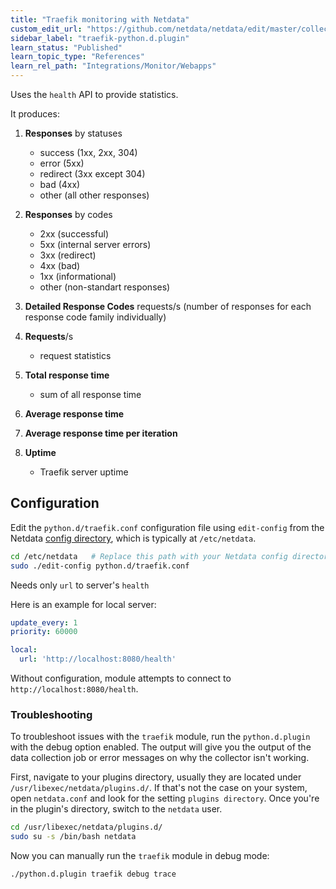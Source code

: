```yaml
---
title: "Traefik monitoring with Netdata"
custom_edit_url: "https://github.com/netdata/netdata/edit/master/collectors/python.d.plugin/traefik/README.md"
sidebar_label: "traefik-python.d.plugin"
learn_status: "Published"
learn_topic_type: "References"
learn_rel_path: "Integrations/Monitor/Webapps"
---
```



Uses the `health` API to provide statistics.

It produces:

1. **Responses** by statuses

    - success (1xx, 2xx, 304)
    - error (5xx)
    - redirect (3xx except 304)
    - bad (4xx)
    - other (all other responses)

2. **Responses** by codes

    - 2xx (successful)
    - 5xx (internal server errors)
    - 3xx (redirect)
    - 4xx (bad)
    - 1xx (informational)
    - other (non-standart responses)

3. **Detailed Response Codes** requests/s (number of responses for each response code family individually)

4. **Requests**/s

    - request statistics

5. **Total response time**

    - sum of all response time

6. **Average response time**

7. **Average response time per iteration**

8. **Uptime**

    - Traefik server uptime

## Configuration

Edit the `python.d/traefik.conf` configuration file using `edit-config` from the
Netdata [config directory](/docs/nightly/configuration), which is typically
at `/etc/netdata`.

```bash
cd /etc/netdata   # Replace this path with your Netdata config directory, if different
sudo ./edit-config python.d/traefik.conf
```

Needs only `url` to server's `health`

Here is an example for local server:

```yaml
update_every: 1
priority: 60000

local:
  url: 'http://localhost:8080/health'
```

Without configuration, module attempts to connect to `http://localhost:8080/health`.




### Troubleshooting

To troubleshoot issues with the `traefik` module, run the `python.d.plugin` with the debug option enabled. The 
output will give you the output of the data collection job or error messages on why the collector isn't working.

First, navigate to your plugins directory, usually they are located under `/usr/libexec/netdata/plugins.d/`. If that's 
not the case on your system, open `netdata.conf` and look for the setting `plugins directory`. Once you're in the 
plugin's directory, switch to the `netdata` user.

```bash
cd /usr/libexec/netdata/plugins.d/
sudo su -s /bin/bash netdata
```

Now you can manually run the `traefik` module in debug mode:

```bash
./python.d.plugin traefik debug trace
```

